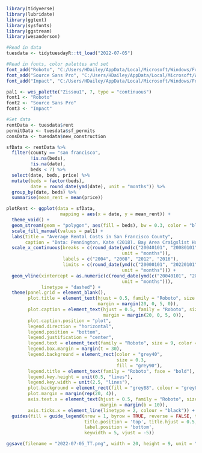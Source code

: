 ```r
library(tidyverse)
library(lubridate)
library(ggtext)
library(sysfonts)
library(ggstream)
library(wesanderson)
```

```r
#Read in data
tuesdata <- tidytuesdayR::tt_load("2022-07-05")

#Read in fonts, color palettes and set
font_add("Roboto", "C:/Users/HDailey/AppData/Local/Microsoft/Windows/Fonts/Roboto-Regular.ttf", "C:/Users/HDailey/AppData/Local/Microsoft/Windows/Fonts/Roboto-Bold.ttf")
font_add("Source Sans Pro", "C:/Users/HDailey/AppData/Local/Microsoft/Windows/Fonts/SourceSansPro-Regular.ttf", "C:/Users/HDailey/AppData/Local/Microsoft/Windows/Fonts/SourceSansPro-Bold.ttf")
font_add("Impact", "C:/Users/HDailey/AppData/Local/Microsoft/Windows/Fonts/Impact.ttf")

pal1 <- wes_palette("Zissou1", 7, type = "continuous")
font1 <- "Roboto"
font2 <- "Source Sans Pro"
font3 <- "Impact"

#Set data
rentData <- tuesdata$rent
permitData <- tuesdata$sf_permits
consData <- tuesdata$new_construction

sfData <- rentData %>%
  filter(county == "san francisco",
         !is.na(beds),
         !is.na(date),
         beds < 7) %>%
  select(date, beds, price) %>%
  mutate(beds = factor(beds),
         date = round_date(ymd(date), unit = "months")) %>%
  group_by(date, beds) %>%
  summarise(mean_rent = mean(price))
```


```r
plotRent <- ggplot(data = sfData,
                    mapping = aes(x = date, y = mean_rent)) +
  theme_void() +
  geom_stream(geom = "polygon", aes(fill = beds), bw = 0.3, color = "black", lwd = 0.25) +
  scale_fill_manual(values = pal1) +
  labs(title = "Average Rental Costs in San Francisco County",
       caption = "Data: Pennington, Kate (2018). Bay Area Craigslist Housing Posts, 2000-2018.") +
  scale_x_continuous(breaks = c(round_date(ymd(c("20040101", "20080101", "20120101", "20160101")),
                                           unit = "months")),
                     labels = c("2004", "2008", "2012", "2016"),
                     limits = c(round_date(ymd(c("20000101", "20220101")),
                                           unit = "months"))) +
  geom_vline(xintercept = as.numeric(c(round_date(ymd(c("20040101", "20080101", "20120101", "20160101")),
                                           unit = "months"))),
             linetype = "dashed") + 
  theme(panel.grid = element_blank(),
        plot.title = element_text(hjust = 0.5, family = "Roboto", size = 28, face = "bold",
                                  margin = margin(20, 0, 5, 0)),
        plot.caption = element_text(hjust = 0.5, family = "Roboto", size = 10, colour = "grey40",
                                    margin = margin(20, 0, 5, 0)),
        plot.caption.position = "plot",
        legend.direction = "horizontal",
        legend.position = "bottom",
        legend.justification = "center",
        legend.text = element_text(family = "Roboto", size = 9, color = "grey40", face = "bold"),
        legend.box.margin = margin(t = 30),
        legend.background = element_rect(color = "grey40",
                                         size = 0.3,
                                         fill = "grey90"),
        legend.title = element_text(family = "Roboto", face = "bold"), 
        legend.key.height = unit(0.5, "lines"),
        legend.key.width = unit(2.5, "lines"),
        plot.background = element_rect(fill = "grey88", colour = "grey88"),
        plot.margin = margin(rep(20, 4)),
        axis.text.x = element_text(hjust = 0.5, family = "Roboto", size = 12, face = "bold",
                                   margin = margin(b = 10)),
        axis.ticks.x = element_line(linetype = 2, colour = "black")) +
  guides(fill = guide_legend(nrow = 1, byrow = TRUE, reverse = FALSE, title = 'Number of Bedrooms',
                             title.position = 'top', title.hjust = 0.5,
                             label.position = 'bottom',
                             keywidth = 5, vjust = -5))

ggsave(filename = "2022-07-05_TT.png", width = 20, height = 9, unit = "in")
```
